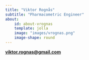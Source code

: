 ```yaml
---
title: "Viktor Rognås"
subtitle: "Pharmacometric Engineer"
about:
    id: about-vrognas
    template: jolla
    image: "images/vrognas.png"
    image-shape: round
---
```


[**viktor.rognas@gmail.com**](mailto:viktor.rognas@gmail.com)
